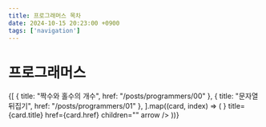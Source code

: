 ```yaml
---
title: 프로그래머스 목차
date: 2024-10-15 20:23:00 +0900
tags: ['navigation']
---
```



# 프로그래머스

<Cards>
	{[
		{ title: "짝수와 홀수의 개수", href: "/posts/programmers/00" },
		{ title: "문자열 뒤집기", href: "/posts/programmers/01" },
	].map((card, index) => (
		<Card
			key={index}
			icon={<IconCode />}
			title={card.title}
			href={card.href}
			children=""
			arrow
		/>
	))}
</Cards>
